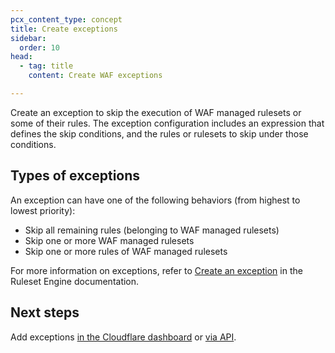 ```yaml
---
pcx_content_type: concept
title: Create exceptions
sidebar:
  order: 10
head:
  - tag: title
    content: Create WAF exceptions

---
```


Create an exception to skip the execution of WAF managed rulesets or some of their rules. The exception configuration includes an expression that defines the skip conditions, and the rules or rulesets to skip under those conditions.

## Types of exceptions

An exception can have one of the following behaviors (from highest to lowest priority):

* Skip all remaining rules (belonging to WAF managed rulesets)
* Skip one or more WAF managed rulesets
* Skip one or more rules of WAF managed rulesets

For more information on exceptions, refer to [Create an exception](/ruleset-engine/managed-rulesets/create-exception/) in the Ruleset Engine documentation.

## Next steps

Add exceptions [in the Cloudflare dashboard](/waf/managed-rules/waf-exceptions/define-dashboard/) or [via API](/waf/managed-rules/waf-exceptions/define-api/).
